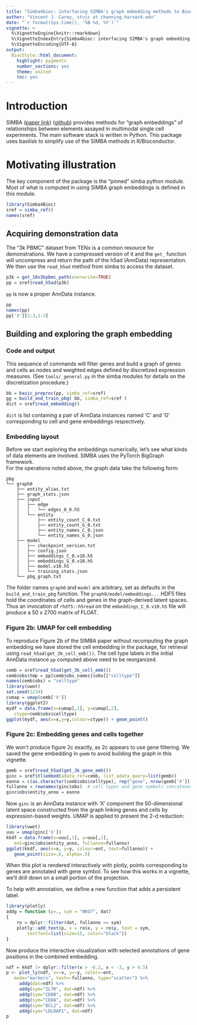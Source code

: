 ```yaml
---
title: "Simba4bioc: interfacing SIMBA's graph embedding methods to Bioconductor"
author: "Vincent J. Carey, stvjc at channing.harvard.edu"
date: "`r format(Sys.time(), '%B %d, %Y')`"
vignette: >
  %\VignetteEngine{knitr::rmarkdown}
  %\VignetteIndexEntry{Simba4bioc: interfacing SIMBA's graph embedding methods to Bioconductor}
  %\VignetteEncoding{UTF-8}
output:
  BiocStyle::html_document:
    highlight: pygments
    number_sections: yes
    theme: united
    toc: yes
---
```


# Introduction

SIMBA ([paper link](https://www.nature.com/articles/s41592-023-01899-8)) ([github](https://github.com/pinellolab/simba)) provides methods for "graph embeddings" of relationships between
elements assayed in multimodal single cell experiments.  The main
software stack is written in Python.  This package uses basilisk
to simplify use of the SIMBA methods in R/Bioconductor.

# Motivating illustration

The key component of the package is the "pinned"
simba python module.  Most of what is computed
in using SIMBA graph embeddings is defined
in this module.

```r
library(Simba4Bioc)
sref = simba_ref()
names(sref)
```

## Acquiring demonstration data

The "3k PBMC" dataset from TENx is a common
resource for demonstrations.  We have a compressed
version of it and the `get_` function will
uncompress and return the path of the h5ad
(AnnData) representation.  We then
use the `read_h5ad` method from simba
to access the dataset.

```r
p3k = get_10x3kpbmc_path(overwrite=TRUE)
pp = sref$read_h5ad(p3k)
```
`pp` is now a proper AnnData instance.
```r
pp
names(pp)
pp['X'][1:3,1:3]
```

## Building and exploring the graph embedding

### Code and output

This sequence of commands will
filter genes and build a graph of
genes and cells as nodes and weighted edges
defined by discretized expression measures.
(See `tools/_general.py` in the simba
modules for details on the discretization
procedure.)

```r
bb = basic_preproc(pp, simba_ref=sref)
gg = build_and_train_pbg( bb, simba_ref=sref )
dict = sref$read_embedding()
```

`dict` is list containing a pair of AnnData instances named
'C' and 'G' corresponding to cell and gene embeddings
respectively.  

### Embedding layout

Before we start exploring the embeddings numerically,
let's see what kinds of data elements are involved.
SIMBA uses the PyTorch BigGraph framework.  
For the operations noted above, the graph data
take the following form:
```
pbg
└── graph0
    ├── entity_alias.txt
    ├── graph_stats.json
    ├── input
    │   ├── edge
    │   │   └── edges_0_0.h5
    │   └── entity
    │       ├── entity_count_C_0.txt
    │       ├── entity_count_G_0.txt
    │       ├── entity_names_C_0.json
    │       └── entity_names_G_0.json
    ├── model
    │   ├── checkpoint_version.txt
    │   ├── config.json
    │   ├── embeddings_C_0.v10.h5
    │   ├── embeddings_G_0.v10.h5
    │   ├── model.v10.h5
    │   └── training_stats.json
    └── pbg_graph.txt
```
The folder names `graph0` and `model` are arbitrary, set as
defaults in the `build_and_train_pbg` function.
The `graph0/model/embeddings...` HDF5 files hold
the coordinates of cells and genes in the graph-derived
latent spaces.  Thus an invocation of `rhdf5::h5read` on
the `embeddings_C_0.v10.h5` file will produce a 50 x 2700
matrix of FLOAT.

### Figure 2b: UMAP for cell embedding

To reproduce Figure 2b of the SIMBA paper
without recomputing the graph embedding
we have stored the cell embedding in the package,
for retrieval using `read_h5ad(get_3k_cell_emb())`.
The cell type labels in the initial AnnData instance `pp`
computed above need to be reorganized.

```r
cemb = sref$read_h5ad(get_3k_cell_emb())
cemb$obs$tmp = pp[cemb$obs_names]$obs[["celltype"]]
names(cemb$obs) = "celltype"
library(uwot)
set.seed(1234)
cumap = umap(cemb['X'])
library(ggplot2)
mydf = data.frame(x=cumap[,1], y=cumap[,2], 
   ctype=cemb$obs$celltype)
ggplot(mydf, aes(x=x,y=y,colour=ctype)) + geom_point()
```

### Figure 2c: Embedding genes and cells together

We won't produce figure 2c exactly, as 2c appears
to use gene filtering.  We saved the gene
embedding in `gemb` to avoid building the
graph in this vignette.

```r
gemb = sref$read_h5ad(get_3k_gene_emb())
ginc = sref$tl$embed(adata_ref=cemb, list_adata_query=list(gemb))
eanno = c(as.character(cemb$obs$celltype), rep("gene", nrow(gemb['X'])))
fullanno = rownames(ginc$obs)  # cell types and gene symbols concatenated
ginc$obs$entity_anno = eanno
```

Now `ginc` is an AnnData instance with 'X' component the
50-dimensional latent space constructed from the graph
linking genes and cells by expression-based weights.
UMAP is applied to present the 2-d reduction:

```r
library(uwot)
uuu = umap(ginc['X'])
kkdf = data.frame(x=uuu[,1], y=uuu[,2], 
   ent=ginc$obs$entity_anno, fullanno=fullanno)
ggplot(kkdf, aes(x=x, y=y, colour=ent, text=fullanno)) + 
   geom_point(size=.6, alpha=.5)
```

When this plot is rendered interactively with plotly, points
corresponding to genes are annotated with gene symbol.
To see how this works in a vignette, we'll drill
down on a small portion of the projection.

To help with annotation, we define a new function
that adds a persistent label.
```r
library(plotly)
addg = function (p=., sym = "NKG7", dat) 
{
    ro = dplyr::filter(dat, fullanno == sym)
    plotly::add_text(p, x = ro$x, y = ro$y, text = sym, 
        textfont=list(size=15, color="black"))
}
```

Now produce the interactive visualization with selected
annotations of gene positions in the combined embedding.

```r
ndf = kkdf |> dplyr::filter(x > -6.2, x < -3, y > 4.5)
p <- plot_ly(ndf, x=~x, y=~y, color=~ent,
   mode="markers", text=~fullanno, type="scatter") %>% 
     addg(dat=ndf) %>% 
     addg(sym="IL7R", dat=ndf) %>%
     addg(sym="CD8B", dat=ndf) %>%
     addg(sym="CD8A", dat=ndf) %>%
     addg(sym="BCL2", dat=ndf) %>%
     addg(sym="LDLRAP1", dat=ndf)
p
```

